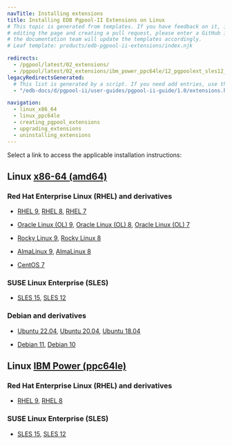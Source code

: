 ```yaml
---
navTitle: Installing extensions
title: Installing EDB Pgpool-II Extensions on Linux
# This topic is generated from templates. If you have feedback on it, instead of
# editing the page and creating a pull request, please enter a GitHub issue and
# the documentation team will update the templates accordingly.
# Leaf template: products/edb-pgpool-ii-extensions/index.njk

redirects:
  - /pgpool/latest/02_extensions/
  - /pgpool/latest/02_extensions/ibm_power_ppc64le/12_pgpoolext_sles12_ppcle/
legacyRedirectsGenerated:
  # This list is generated by a script. If you need add entries, use the `legacyRedirects` key.
  - "/edb-docs/d/pgpool-ii/user-guides/pgpool-ii-guide/1.0/extensions.html"

navigation:
  - linux_x86_64
  - linux_ppc64le
  - creating_pgpool_extensions
  - upgrading_extensions
  - uninstalling_extensions
---
```


Select a link to access the applicable installation instructions:

## Linux [x86-64 (amd64)](linux_x86_64)

### Red Hat Enterprise Linux (RHEL) and derivatives

- [RHEL 9](linux_x86_64/pgpoolext_rhel_9), [RHEL 8](linux_x86_64/pgpoolext_rhel_8), [RHEL 7](linux_x86_64/pgpoolext_rhel_7)

- [Oracle Linux (OL) 9](linux_x86_64/pgpoolext_rhel_9), [Oracle Linux (OL) 8](linux_x86_64/pgpoolext_rhel_8), [Oracle Linux (OL) 7](linux_x86_64/pgpoolext_rhel_7)

- [Rocky Linux 9](linux_x86_64/pgpoolext_other_linux_9), [Rocky Linux 8](linux_x86_64/pgpoolext_other_linux_8)

- [AlmaLinux 9](linux_x86_64/pgpoolext_other_linux_9), [AlmaLinux 8](linux_x86_64/pgpoolext_other_linux_8)

- [CentOS 7](linux_x86_64/pgpoolext_centos_7)

### SUSE Linux Enterprise (SLES)

- [SLES 15](linux_x86_64/pgpoolext_sles_15), [SLES 12](linux_x86_64/pgpoolext_sles_12)

### Debian and derivatives

- [Ubuntu 22.04](linux_x86_64/pgpoolext_ubuntu_22), [Ubuntu 20.04](linux_x86_64/pgpoolext_ubuntu_20), [Ubuntu 18.04](linux_x86_64/pgpoolext_ubuntu_18)

- [Debian 11](linux_x86_64/pgpoolext_debian_11), [Debian 10](linux_x86_64/pgpoolext_debian_10)

## Linux [IBM Power (ppc64le)](linux_ppc64le)

### Red Hat Enterprise Linux (RHEL) and derivatives

- [RHEL 9](linux_ppc64le/pgpoolext_rhel_9), [RHEL 8](linux_ppc64le/pgpoolext_rhel_8)

### SUSE Linux Enterprise (SLES)

- [SLES 15](linux_ppc64le/pgpoolext_sles_15), [SLES 12](linux_ppc64le/pgpoolext_sles_12)
